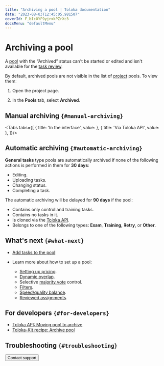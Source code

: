 ```yaml
---
title: "Archiving a pool | Toloka documentation"
date: "2023-08-03T12:45:05.981507"
coverId: F_bIcOYF9yjrxkPZrXc3
docsMenu: "defaultMenu"
---
```



# Archiving a pool

A [pool](/docs/glossary#pool) with the “Archived” status can't be started or edited and isn't available for the [task review](/docs/guide/accept).

By default, archived pools are not visible in the list of [project](/docs/glossary#project) pools. To view them:

1. Open the project page.

1. In the **Pools** tab, select **Archived**.

## Manual archiving `{#manual-archiving}`

<Tabs tabs={[
  { title: 'In the interface', value: <PoolArchiveList1/> },
  { title: 'Via Toloka API', value: <PoolArchiveList2/> },
]}/>

## Automatic archiving `{#automatic-archiving}`

**General tasks** type pools are automatically archived if none of the following actions is performed in them for **30 days**:

- Editing.
- Uploading tasks.
- Changing status.
- Completing a task.

The automatic archiving will be delayed for **90 days** if the pool:

- Contains only control and training tasks.
- Contains no tasks in it.
- Is cloned via the [Toloka API](https://toloka.ai/docs/api/api-reference/#post-/pools/-id-/clone).
- Belongs to one of the following types: **Exam**, **Training**, **Retry**, or **Other**.

## What's next `{#what-next}`

- [Add tasks to the pool](/docs/guide/pool)
- Learn more about how to set up a pool:

    - [Setting up pricing](/docs/guide/dynamic-pricing).
    - [Dynamic overlap](/docs/guide/dynamic-overlap).
    - Selective [majority vote](/docs/guide/selective-mvote) control.
    - [Filters](/docs/guide/filters).
    - [Speed/quality balance](/docs/guide/adjust).
    - [Reviewed assignments](/docs/guide/offline-accept).

## For developers `{#for-developers}`

- [Toloka API: Moving pool to archive](https://toloka.ai/docs/api/api-reference/#post-/pools/-id-/archive)
- [Toloka-Kit recipe: Archive pool](/docs/toloka-kit/recipes/archive-pool)

## Troubleshooting `{#troubleshooting}`

<FaqDeletePool/>

<FaqPoolStorageTime/>

<FaqWhereClosedPool/>

<FaqPoolArchivingParameters/>

<FaqAcceptTasksFromArchivedPool/>

<Button themeColor="light" view="default" size="l" type="link" url="/docs/guide/troubleshooting/support?form-source=guide-pool-archive">Contact support</Button>